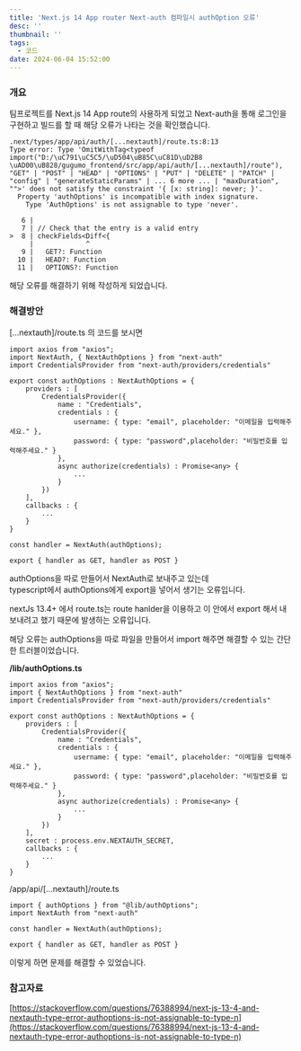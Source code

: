 ```yaml
---
title: 'Next.js 14 App router Next-auth 컴파일시 authOption 오류'
desc: ''
thumbnail: ''
tags:
  - 코드
date: 2024-06-04 15:52:00
---
```


### 개요

팀프로젝트를 Next.js 14 App route의 사용하게 되었고 Next-auth을 통해 로그인을 구현하고 빌드를 할 때 해당 오류가 나타는 것을 확인했습니다.

```
.next/types/app/api/auth/[...nextauth]/route.ts:8:13
Type error: Type 'OmitWithTag<typeof import("D:/\uC791\uC5C5/\uD504\uB85C\uC81D\uD2B8 \uAD00\uB828/gugumo_frontend/src/app/api/auth/[...nextauth]/route"), "GET" | "POST" | "HEAD" | "OPTIONS" | "PUT" | "DELETE" | "PATCH" | "config" | "generateStaticParams" | ... 6 more ... | "maxDuration", "">' does not satisfy the constraint '{ [x: string]: never; }'.
  Property 'authOptions' is incompatible with index signature.
    Type 'AuthOptions' is not assignable to type 'never'.

   6 |
   7 | // Check that the entry is a valid entry
>  8 | checkFields<Diff<{
     |             ^
   9 |   GET?: Function
  10 |   HEAD?: Function
  11 |   OPTIONS?: Function
```

해당 오류를 해결하기 위해 작성하게 되었습니다.

### 해결방안

\[...nextauth\]/route.ts 의 코드를 보시면

```
import axios from "axios";
import NextAuth, { NextAuthOptions } from "next-auth"
import CredentialsProvider from "next-auth/providers/credentials"

export const authOptions : NextAuthOptions = {
    providers : [
        CredentialsProvider({
            name : "Credentials",
            credentials : {
                username: { type: "email", placeholder: "이메일을 입력해주세요." },
                password: { type: "password",placeholder: "비밀번호를 입력해주세요." }
            },
            async authorize(credentials) : Promise<any> {
                ...
            }
        })
    ],
    callbacks : {
        ...
    }
}

const handler = NextAuth(authOptions);

export { handler as GET, handler as POST }
```

authOptions을 따로 만들어서 NextAuth로 보내주고 있는데  
typescript에서 authOptions에게 export을 넣어서 생기는 오류입니다.

nextJs 13.4+ 에서 route.ts는 route hanlder을 이용하고 이 안에서 export 해서 내보내려고 했기 때문에 발생하는 오류입니다.

해당 오류는 authOptions을 따로 파일을 만들어서 import 해주면 해결할 수 있는 간단한 트러블이었습니다.

**/lib/authOptions.ts**

```
import axios from "axios";
import { NextAuthOptions } from "next-auth"
import CredentialsProvider from "next-auth/providers/credentials"

export const authOptions : NextAuthOptions = {
    providers : [
        CredentialsProvider({
            name : "Credentials",
            credentials : {
                username: { type: "email", placeholder: "이메일을 입력해주세요." },
                password: { type: "password",placeholder: "비밀번호를 입력해주세요." }
            },
            async authorize(credentials) : Promise<any> {
                ...
            }
        })
    ],
    secret : process.env.NEXTAUTH_SECRET,
    callbacks : {
        ...
    }
}
```

/app/api/\[...nextauth\]/route.ts

```
import { authOptions } from "@lib/authOptions";
import NextAuth from "next-auth"

const handler = NextAuth(authOptions);

export { handler as GET, handler as POST }
```

이렇게 하면 문제를 해결할 수 있었습니다.

### 참고자료

[https://stackoverflow.com/questions/76388994/next-js-13-4-and-nextauth-type-error-authoptions-is-not-assignable-to-type-n](https://stackoverflow.com/questions/76388994/next-js-13-4-and-nextauth-type-error-authoptions-is-not-assignable-to-type-n)